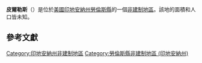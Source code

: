 {{noteTA
|G1=USState
|G2=地名
|G3=Unit
}}
{{Infobox settlement
|official_name            = 皮爾勒斯
|native_name = Peerless
|settlement_type          = [[非建制地區|非建制地區]]
|image_skyline            = 
|imagesize                = 
|pushpin_map              = USA Indiana
|pushpin_label            = 皮爾勒斯
|pushpin_label_position   = top
|pushpin_map_caption      = 皮爾勒斯在印地安納州的位置
|subdivision_type         = [[世界政區索引|國家]]
|subdivision_type1        = [[美国州份|州份]]
|subdivision_type2        = [[印地安納州行政区划|縣]]
|subdivision_name         = [[美国|美国]]
|subdivision_name1        = [[印地安納州|印地安納州]]
|subdivision_name2        = [[勞倫斯縣_(印地安納州)|勞倫斯縣]]
|elevation_ft             = 561
|elevation_m              = 171
|area_total_km2           = 
|area_total_sq_mi         = 
|area_land_km2            = 
|area_land_sq_mi          = 
|area_water_km2           = 
|area_water_sq_mi         = 
|population_as_of         = 2010
|population_footnotes     = 
|population_total         = 
|population_metro         = 
|population_density_km2   = auto
|population_density_sq_mi = auto
|timezone                 = [[北美东部时区|北美东部时区]]
|utc_offset               = -5
|coordinates              = {{coord|38|55|10|N|86|30|12|W|display=inline,title}}
| coor_pinpoint           = 
| coordinates_footnotes   = 
|timezone_DST             = EDT
|utc_offset_DST           = -4
|postal_code_type         = [[美國郵區編號|郵區編號]]
|postal_code              = 47421
|area_code                = {{link-en|电话区号812|Area code 812|812}}
|blank_name = [[地名信息系统|GNIS ID]]
|blank_info = 451325<ref name="GNIS">{{cite gnis|451325|Peerless}}</ref>
}}
'''皮爾勒斯'''（{{lang-en|Peerless}}）是位於[[美國|美國]][[印地安納州|印地安納州]][[勞倫斯縣_(印地安納州)|勞倫斯縣]]的一個[[非建制地區|非建制地區]]。該地的面積和人口皆未知。

== 參考文獻 ==
{{reflist}}

{{勞倫斯縣 (印地安納州)}}

{{DEFAULTSORT:Peerless}}
[[Category:印地安納州非建制地區|Category:印地安納州非建制地區]]
[[Category:勞倫斯縣非建制地區_(印地安納州)|Category:勞倫斯縣非建制地區 (印地安納州)]]

{{Indiana-geo-stub}}
